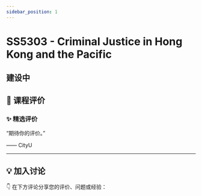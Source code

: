 ```yaml
---
sidebar_position: 1
---
```



# SS5303 - Criminal Justice in Hong Kong and the Pacific

## 建设中

## **💬 课程评价**

### ✨ **精选评价**
<div className={commentStyles.commentBox}>
    <p className={commentStyles.commentText}>
        “期待你的评价。”
    </p>
    <p className={commentStyles.commentAuthor}>—— CityU</p>
</div>

---

## **💡 加入讨论**

👇 在下方评论分享您的评价、问题或经验：
<Utterances />
